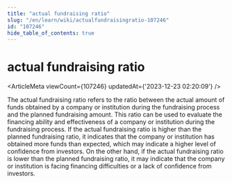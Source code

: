 ```yaml
---
title: "actual fundraising ratio"
slug: "/en/learn/wiki/actualfundraisingratio-107246"
id: "107246"
hide_table_of_contents: true
---
```



<Breadcrumbs current="actual fundraising ratio" />

# actual fundraising ratio

<ArticleMeta viewCount={107246} updatedAt={'2023-12-23 02:20:09'} />
<div className='border-solid border-b border-t-0 my-4 border-[var(--ifm-color-gray-300)]' />

The actual fundraising ratio refers to the ratio between the actual amount of funds obtained by a company or institution during the fundraising process and the planned fundraising amount. This ratio can be used to evaluate the financing ability and effectiveness of a company or institution during the fundraising process. If the actual fundraising ratio is higher than the planned fundraising ratio, it indicates that the company or institution has obtained more funds than expected, which may indicate a higher level of confidence from investors. On the other hand, if the actual fundraising ratio is lower than the planned fundraising ratio, it may indicate that the company or institution is facing financing difficulties or a lack of confidence from investors.

